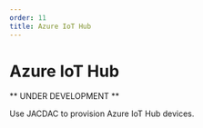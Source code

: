 ---
order: 11
title: Azure IoT Hub
---


# Azure IoT Hub

** UNDER DEVELOPMENT **

Use JACDAC to provision Azure IoT Hub devices.

<!-- <AzureIoTHub /> -->